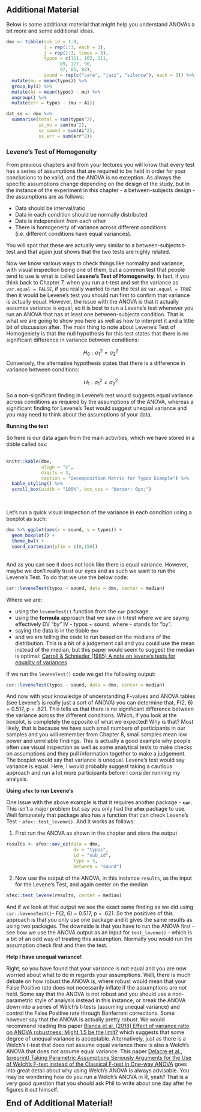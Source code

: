 ## Additional Material

Below is some additional material that might help you understand ANOVAs a bit more and some additional ideas.

```r
dmx <- tibble(sub_id = 1:9,
              i = rep(1:3, each = 3),
              j = rep(1:3, times = 3),
              typos = c(111, 102, 111, 
                    89, 127, 90,
                    97, 85, 88),
              sound = rep(c("cafe", "jazz", "silence"), each = 3)) %>%
  mutate(mu = mean(typos)) %>%
  group_by(i) %>%
  mutate(Ai = mean(typos) - mu) %>%
  ungroup() %>%
  mutate(err = typos - (mu + Ai))

dat_ss <- dmx %>% 
  summarise(total = sum(typos^2),
            ss_mu = sum(mu^2),
            ss_sound = sum(Ai^2),
            ss_err = sum(err^2))
```

### Levene's Test of Homogeneity

From previous chapters and from your lectures you will know that every test has a series of assumptions that are required to be held in order for your conclusions to be valid, and the ANOVA is no exception. As always the specific assumptions change depending on the design of the study, but in the instance of the experiment in this chapter - a between-subjects design - the assumptions are as follows:

* Data should be interval/ratio 
* Data in each condition should be normally distributed
* Data is independent from each other
* There is homogeneity of variance across different conditions (i.e. different conditions have equal variances). 

You will spot that these are actually very similar to a between-subjects t-test and that again just shows that the two tests are highly related. 

Now we know various ways to check things like normality and variance, with visual inspection being one of them, but a common test that people tend to use is what is called **Levene's Test of Homogeneity**. In fact, if you think back to Chapter 7, when you run a t-test and set the variance as `var.equal = FALSE`, if you really wanted to run the test as `var.equal = TRUE` then it would be Levene's test you should run first to confirm that variance is actually equal.  However, the issue with the ANOVA is that it actually assumes variance is equal, so it is best to run a Levene's test whenever you run an ANOVA that has at least one between-subjects condition. That is what we are going to show you here as well as how to interpret it and a little bit of discussion after. The main thing to note about Levene's Test of Homogeniety is that the null hypothesis for this test states that there is no significant difference in variance between conditions:

$$H_{0}: \sigma_{1}^2 = \sigma_{2}^2 $$
Conversely, the alternative hypothesis states that there is a difference in variance between conditions:

$$H_{1}: \sigma_{1}^2 \ne \sigma_{2}^2 $$

So a non-significant finding in Levene’s test would suggests equal variance across conditions as required by the assumptions of the ANOVA, whereas a significant finding for Levene's Test would suggest unequal variance and you may need to think about the assumptions of your data. 

**Running the test**

So here is our data again from the main activities, which we have stored in a tibble called `dmx`:
<br>
<br>
```r
knitr::kable(dmx, 
             align = "c",
             digits = 3,
             caption = "Decomposition Matrix for Typos Example") %>%
  kable_styling() %>%
  scroll_box(width = "100%", box_css = "border: 0px;")
```
<br>

Let's run a quick visual inspection of the variance in each condition using a boxplot as such:
<br>
```r
dmx %>% ggplot(aes(x = sound, y = typos)) + 
  geom_boxplot() + 
  theme_bw() +
  coord_cartesian(ylim = c(0,150))
```

<br>
And as you can see it does not look like there is equal variance.  However, maybe we don't really trust our eyes and as such we want to run the Levene's Test.  To do that we use the below code:

```r
car::leveneTest(typos ~ sound, data = dmx, center = median)
```

Where we are: 

* using the `leveneTest()` function from the **`car`** package. 
* using the **formula** approach that we saw in t-test where we are saying effectively DV "by" IV - typos ~ sound, where `~` stands for "by".  
* saying the data is in the tibble `dmx`
* and we are telling the code to run based on the medians of the distribution. This is a bit of a judgement call and you could use the mean instead of the median, but this paper would seem to suggest the median is optimal: [Carroll & Schnieder (1985) A note on levene's tests for equality of variances](https://www.sciencedirect.com/science/article/abs/pii/0167715285900161){target="_blank"} 

If we run the `leveneTest()` code we get the following output:

```r
car::leveneTest(typos ~ sound, data = dmx, center = median)
```

And now with your knowledge of understanding F-values and ANOVA tables (see Levene's is really just a sort of ANOVA) you can determine that, F(2, 6) = 0.517, p = .621. This tells us that there is no significant difference between the variance across the different conditions. Which, if you look at the boxplot, is completely the opposite of what we expected! Why is that? Most likely, that is because we have such small numbers of participants in our samples and you will remember from Chapter 8, small samples mean low power and unreliable findings. This is actually a good example why people often use visual inspection as well as some analytical tests to make checks on assumptions and they pull information together to make a judgement. The boxplot would say that variance is unequal. Levene's test would say variance is equal. Here, I would probably suggest taking a cautious approach and run a lot more participants before I consider running my analysis.

**Using `afex` to run Levene's**

One issue with the above example is that it requires another package - **`car`**. This isn't a major problem but say you only had the **`afex`** package to use. Well fortunately that package also has a function that can check Levene's Test - `afex::test_levene()`. And it works as follows:

1. First run the ANOVA as shown in the chapter and store the output

```r
results <- afex::aov_ez(data = dmx,
                         dv = "typos",
                         id = "sub_id",
                         type = 3,
                         between = "sound")
```

2. Now use the output of the ANOVA, in this instance `results`, as the input for the Levene's Test, and again center on the median

```r
afex::test_levene(results, center = median)
```

And if we look at that output we see the exact same finding as we did using `car::leveneTest()`- F(2, 6) = 0.517, p = .621. So the positives of this approach is that you only use one package and it gives the same results as using two packages. The downside is that you have to run the ANOVA first - see how we use the ANOVA output as an input for `test_levene()` - which is a bit of an odd way of treating this assumption. Normally you would run the assumption check first and then the test. 

**Help I have unequal variance!**

Right, so you have found that your variance is not equal and you are now worried about what to do in regards your assumptions. Well, there is much debate on how robust the ANOVA is, where robust would mean that your False Positive rate does not necessarily inflate if the assumptions are not held. Some say that the ANOVA is not robust and you should use a non-parametric style of analysis instead in this instance, or break the ANOVA down into a series of Welch's t-tests (assuming unequal variance) and control the False Positive rate through Bonferroni corrections. Some however say that the ANOVA is actually pretty robust. We would recommend reading this paper [Blanca et al. (2018) Effect of variance ratio on ANOVA robustness: Might 1.5 be the limit?](https://link.springer.com/article/10.3758/s13428-017-0918-2){target="_blank"} which suggests that some degree of unequal variance is acceptable.  Alternatively, just as there is a Welch's t-test that does not assume equal variance there is also a Welch's ANOVA that does not assume equal variance. This paper [Delacre et al., (preprint) Taking Parametric Assumptions Seriously Arguments for the Use of Welch’s F-test instead of the Classical F-test in One-way ANOVA](https://psyarxiv.com/wnezg/){target="_blank"} goes into great detail about why using Welch's ANOVA is always advisable. You may be wondering how do you run a Welch's ANOVA in R, yeah? That is a very good question that you should ask Phil to write about one day after he figures it out himself.

<span style="font-size: 22px; font-weight: bold; color: var(--purple);">End of Additional Material!</span>
